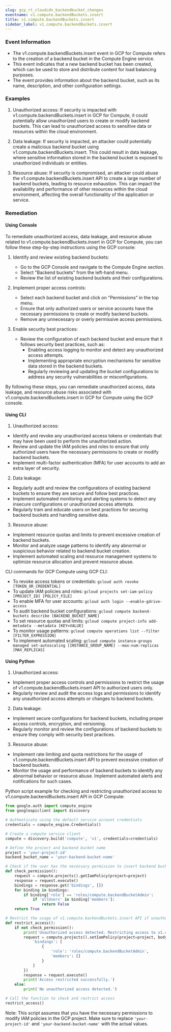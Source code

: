 ```yaml
--- 
slug: gcp_rt_cloudcdn_backendbucket_changes
eventname: v1.compute.backendBuckets.insert
title: v1.compute.backendBuckets.insert
sidebar_label: v1.compute.backendBuckets.insert
---
```

                       
### Event Information

- The v1.compute.backendBuckets.insert event in GCP for Compute refers to the creation of a backend bucket in the Compute Engine service.
- This event indicates that a new backend bucket has been created, which can be used to store and distribute content for load balancing purposes.
- The event provides information about the backend bucket, such as its name, description, and other configuration settings.


### Examples

1. Unauthorized access: If security is impacted with v1.compute.backendBuckets.insert in GCP for Compute, it could potentially allow unauthorized users to create or modify backend buckets. This can lead to unauthorized access to sensitive data or resources within the cloud environment.

2. Data leakage: If security is impacted, an attacker could potentially create a malicious backend bucket using v1.compute.backendBuckets.insert. This could result in data leakage, where sensitive information stored in the backend bucket is exposed to unauthorized individuals or entities.

3. Resource abuse: If security is compromised, an attacker could abuse the v1.compute.backendBuckets.insert API to create a large number of backend buckets, leading to resource exhaustion. This can impact the availability and performance of other resources within the cloud environment, affecting the overall functionality of the application or service.

### Remediation

#### Using Console

To remediate unauthorized access, data leakage, and resource abuse related to v1.compute.backendBuckets.insert in GCP for Compute, you can follow these step-by-step instructions using the GCP console:

1. Identify and review existing backend buckets:
   - Go to the GCP Console and navigate to the Compute Engine section.
   - Select "Backend buckets" from the left-hand menu.
   - Review the list of existing backend buckets and their configurations.

2. Implement proper access controls:
   - Select each backend bucket and click on "Permissions" in the top menu.
   - Ensure that only authorized users or service accounts have the necessary permissions to create or modify backend buckets.
   - Remove any unnecessary or overly permissive access permissions.

3. Enable security best practices:
   - Review the configuration of each backend bucket and ensure that it follows security best practices, such as:
     - Enabling access logging to monitor and detect any unauthorized access attempts.
     - Implementing appropriate encryption mechanisms for sensitive data stored in the backend buckets.
     - Regularly reviewing and updating the bucket configurations to address any security vulnerabilities or misconfigurations.

By following these steps, you can remediate unauthorized access, data leakage, and resource abuse risks associated with v1.compute.backendBuckets.insert in GCP for Compute using the GCP console.

#### Using CLI

1. Unauthorized access:
- Identify and revoke any unauthorized access tokens or credentials that may have been used to perform the unauthorized action.
- Review and update the IAM policies and roles to ensure that only authorized users have the necessary permissions to create or modify backend buckets.
- Implement multi-factor authentication (MFA) for user accounts to add an extra layer of security.

2. Data leakage:
- Regularly audit and review the configurations of existing backend buckets to ensure they are secure and follow best practices.
- Implement automated monitoring and alerting systems to detect any insecure configurations or unauthorized access attempts.
- Regularly train and educate users on best practices for securing backend buckets and handling sensitive data.

3. Resource abuse:
- Implement resource quotas and limits to prevent excessive creation of backend buckets.
- Monitor and analyze usage patterns to identify any abnormal or suspicious behavior related to backend bucket creation.
- Implement automated scaling and resource management systems to optimize resource allocation and prevent resource abuse.

CLI commands for GCP Compute using GCP CLI:
- To revoke access tokens or credentials: `gcloud auth revoke [TOKEN_OR_CREDENTIAL]`
- To update IAM policies and roles: `gcloud projects set-iam-policy [PROJECT_ID] [POLICY_FILE]`
- To enable MFA for user accounts: `gcloud auth login --enable-gdrive-access`
- To audit backend bucket configurations: `gcloud compute backend-buckets describe [BACKEND_BUCKET_NAME]`
- To set resource quotas and limits: `gcloud compute project-info add-metadata --metadata [KEY=VALUE]`
- To monitor usage patterns: `gcloud compute operations list --filter [FILTER_EXPRESSION]`
- To implement automated scaling: `gcloud compute instance-groups managed set-autoscaling [INSTANCE_GROUP_NAME] --max-num-replicas [MAX_REPLICAS]`

#### Using Python

1. Unauthorized access:
- Implement proper access controls and permissions to restrict the usage of v1.compute.backendBuckets.insert API to authorized users only.
- Regularly review and audit the access logs and permissions to identify any unauthorized access attempts or changes to backend buckets.

2. Data leakage:
- Implement secure configurations for backend buckets, including proper access controls, encryption, and versioning.
- Regularly monitor and review the configurations of backend buckets to ensure they comply with security best practices.

3. Resource abuse:
- Implement rate limiting and quota restrictions for the usage of v1.compute.backendBuckets.insert API to prevent excessive creation of backend buckets.
- Monitor the usage and performance of backend buckets to identify any abnormal behavior or resource abuse. Implement automated alerts and notifications for such cases.

Python script example for checking and restricting unauthorized access to v1.compute.backendBuckets.insert API in GCP Compute:

```python
from google.auth import compute_engine
from googleapiclient import discovery

# Authenticate using the default service account credentials
credentials = compute_engine.Credentials()

# Create a compute service client
compute = discovery.build('compute', 'v1', credentials=credentials)

# Define the project and backend bucket name
project = 'your-project-id'
backend_bucket_name = 'your-backend-bucket-name'

# Check if the user has the necessary permission to insert backend buckets
def check_permission():
    request = compute.projects().getIamPolicy(project=project)
    response = request.execute()
    bindings = response.get('bindings', [])
    for binding in bindings:
        if binding['role'] == 'roles/compute.backendBucketAdmin':
            if 'allUsers' in binding['members']:
                return False
    return True

# Restrict the usage of v1.compute.backendBuckets.insert API if unauthorized access is detected
def restrict_access():
    if not check_permission():
        print('Unauthorized access detected. Restricting access to v1.compute.backendBuckets.insert API.')
        request = compute.projects().setIamPolicy(project=project, body={
            'bindings': [
                {
                    'role': 'roles/compute.backendBucketAdmin',
                    'members': []
                }
            ]
        })
        response = request.execute()
        print('Access restricted successfully.')
    else:
        print('No unauthorized access detected.')

# Call the function to check and restrict access
restrict_access()
```

Note: This script assumes that you have the necessary permissions to modify IAM policies in the GCP project. Make sure to replace `'your-project-id'` and `'your-backend-bucket-name'` with the actual values.


 